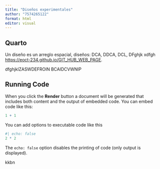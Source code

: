 ```yaml
---
title: "Diseños experimentales"
author: "7574265122"
format: html
editor: visual
---
```


## Quarto

Un diseño es un arreglo espacial, diseños: DCA, DDCA, DCL, DFghjk xdfgh <https://eoct-234.github.io/GIT_HUB_WEB_PAGE>.

dfghjklZASWDEFROIN BCAIDCVWNIP

## Running Code

When you click the **Render** button a document will be generated that includes both content and the output of embedded code. You can embed code like this:

```r
1 + 1
```

You can add options to executable code like this

```r
#| echo: false
2 * 2
```

The `echo: false` option disables the printing of code (only output is displayed).

kkbn
